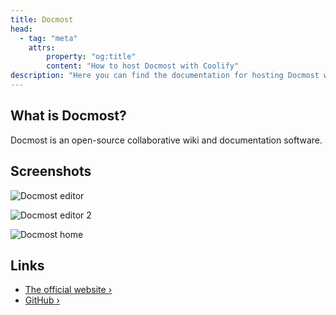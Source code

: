 ```yaml
---
title: Docmost
head:
  - tag: "meta"
    attrs:
        property: "og:title"
        content: "How to host Docmost with Coolify"
description: "Here you can find the documentation for hosting Docmost with Coolify."
---
```



<Badge text="One-click setup." variant="note" size="large" />

## What is Docmost?

Docmost is an open-source collaborative wiki and documentation software.

## Screenshots

![Docmost editor](https://docmost.com/screenshots/editor.png)

![Docmost editor 2](https://docmost.com/screenshots/editor2.png)

![Docmost home](https://docmost.com/screenshots/home.png)

## Links

- [The official website ›](https://www.docmost.com?utm_source=coolify.io)
- [GitHub ›](https://github.com/docmost/docmost?utm_source=coolify.io)
